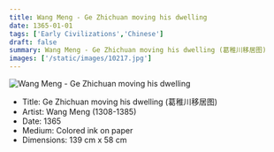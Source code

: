 ```yaml
---
title: Wang Meng - Ge Zhichuan moving his dwelling
date: 1365-01-01
tags: ['Early Civilizations','Chinese']
draft: false
summary: Wang Meng - Ge Zhichuan moving his dwelling (葛稚川移居图)
images: ['/static/images/10217.jpg']
---
```


![Wang Meng - Ge Zhichuan moving his dwelling](/static/images/10217.jpg)

* Title: Ge Zhichuan moving his dwelling (葛稚川移居图)
* Artist: Wang Meng (1308-1385)
* Date: 1365
* Medium: Colored ink on paper
* Dimensions: 139 cm x 58 cm


